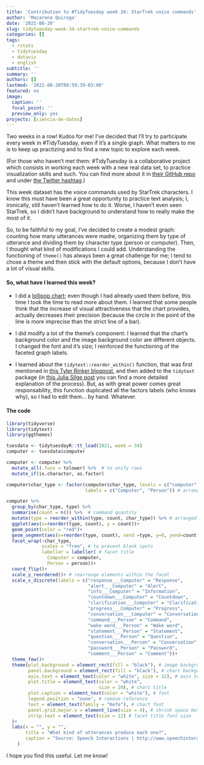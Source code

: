 ```yaml
---
title: 'Contribution to #TidyTuesday week 34: StarTrek voice commands'
author: 'Macarena Quiroga'
date: '2021-08-20'
slug: tidytuesday-week-34-startrek-voice-commands
categories: []
tags: 
  - rstats
  - tidytuesday
  - dataviz
  - english
subtitle: ''
summary: ''
authors: []
lastmod: '2021-08-20T08:59:39-03:00'
featured: no
image:
  caption: ''
  focal_point: ''
  preview_only: yes
projects: [ciencia-de-datos]
---
```


Two weeks in a row! Kudos for me! I've decided that I'll try to participate every week in \#TidyTuesday, even if it's a single graph. What matters to me is to keep up practizing and to find a new topic to explore each week.

(For those who haven't met them: \#TidyTuesday is a collaborative project which consists in working each week with a new real data set, to practice visualization skills and such. You can find more about it in [their GitHub repo](https://github.com/rfordatascience/tidytuesday/blob/master/data/2021/2021-08-10/readme.md) and under [the Twitter hashtag](https://twitter.com/hashtag/TidyTuesday?src=hashtag_click).)

This week dataset has the voice commands used by StarTrek characters. I know this must have been a great opportunity to practice text analysis; I, ironically, still haven't learned how to do it. Worse, I haven't even seen StarTrek, so I didn't have background to understand how to really make the most of it.

So, to be faithful to my goal, I've decided to create a modest graph: counting how many utterances were madre, organizing them by type of utterance and dividing them by character type (person or computer). Then, I thought what kind of modifications I could add. Understanding the functioning of `theme()` has always been a great challenge for me; I tend to chose a theme and then stick with the default options, because I don't have a lot of visual skills.

#### So, what have I learned this week?

-   I did a [lollipop chart](https://www.r-graph-gallery.com/lollipop-plot.html); even though I had already used them before, this time I took the time to read more about them. I learned that some people think that the increase of visual attractiveness that the chart provides, actually decreases their precision (because the circle in the point of the line is more imprecise than the strict line of a bar).

-   I did modify a lot of the theme's component: I learned that the chart's background color and the image background color are different objects. I changed the font and it's size; I reinforced the functioning of the faceted graph labels.

-   I learned about the `tidytext::reorder_within()` function, that was first mentioned in [this Tyler Rinker blogpost](https://trinkerrstuff.wordpress.com/2016/12/23/ordering-categories-within-ggplot2-facets/), and then added to the `tidytext` package (in [this Julia Silge post](https://juliasilge.com/blog/reorder-within/) you can find a more detailed explanation of the process). But, as with great power comes great responsability, this function duplicated all the factors labels (who knows why), so I had to edit them... by hand. Whatever.

#### The code

```r
library(tidyverse)
library(tidytext)
library(ggthemes)

tuesdata <- tidytuesdayR::tt_load(2021, week = 34)
computer <- tuesdata$computer

computer <- computer %>% 
  mutate_all(.funs = tolower) %>%  # to unify rows
  mutate_if(is.character, as.factor)

computer$char_type <- factor(computer$char_type, levels = c("computer", "person"), 
                             labels = c("Computer", "Person")) # arrange

computer %>% 
  group_by(char_type, type) %>% 
  summarise(count = n()) %>%  # command quantity
  mutate(type = reorder_within(type, count, char_type)) %>% # arranged by size
  ggplot(aes(x=reorder(type, count), y = count))+
  geom_point(color = "red")+
  geom_segment(aes(x=reorder(type, count), xend =type, y=0, yend=count, color = "red"))+
  facet_wrap(~char_type, 
             scales = "free", # to prevent blank spots
             labeller = labeller( # facet title
               Computer = computer,
               Person = person))+
  coord_flip()+
  scale_y_reordered()+ # rearrange elements within the facet
  scale_x_discrete(labels = c("response___Computer" = "Response",
                              "alert___Computer" = "Alert",
                              "info___Computer" = "Information",
                              "countdown___Computer" = "Countdown",
                              "clarification___Computer" = "Clarification",
                              "progress___Computer" = "Progress",
                              "conversation___Computer" = "Conversation",
                              "command___Person" = "Command",
                              "wake word___Person" = "Wake word",
                              "statement___Person" = "Statement",
                              "question___Person" = "Question",
                              "conversation___Person" = "Conversation",
                              "password___Person" = "Password",
                              "comment___Person" = "Comment"))+
  theme_few()+
  theme(plot.background = element_rect(fill = "black"), # image background
        panel.background = element_rect(fill = "black"), # chart background
        axis.text = element_text(color = "white", size = 12), # axis text
        plot.title = element_text(color = "white", 
                                  size = 20), # chart title
        plot.caption = element_text(color = "white"), # font
        legend.position = "none", # remove reference 
        text = element_text(family = "Kefa"), # chart font
        panel.grid.major.x = element_line(size = 4), # shrink space between ticks
        strip.text = element_text(size = 12) # facet title font size
  )+
  labs(x = "", y = "",
       title = "What kind of utterances produce each one?",
       caption = "Source: Speech Interactions | http://www.speechinteraction.org/TNG/ | @_msquiroga"
    )
```

I hope you find this useful. Let me know!
